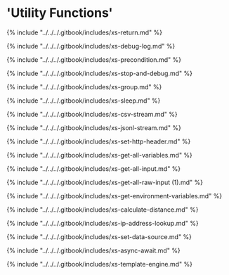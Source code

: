 # 'Utility Functions'

{% include "../../../.gitbook/includes/xs-return.md" %}

{% include "../../../.gitbook/includes/xs-debug-log.md" %}

{% include "../../../.gitbook/includes/xs-precondition.md" %}

{% include "../../../.gitbook/includes/xs-stop-and-debug.md" %}

{% include "../../../.gitbook/includes/xs-group.md" %}

{% include "../../../.gitbook/includes/xs-sleep.md" %}

{% include "../../../.gitbook/includes/xs-csv-stream.md" %}

{% include "../../../.gitbook/includes/xs-jsonl-stream.md" %}

{% include "../../../.gitbook/includes/xs-set-http-header.md" %}

{% include "../../../.gitbook/includes/xs-get-all-variables.md" %}

{% include "../../../.gitbook/includes/xs-get-all-input.md" %}

{% include "../../../.gitbook/includes/xs-get-all-raw-input (1).md" %}

{% include "../../../.gitbook/includes/xs-get-environment-variables.md" %}

{% include "../../../.gitbook/includes/xs-calculate-distance.md" %}

{% include "../../../.gitbook/includes/xs-ip-address-lookup.md" %}

{% include "../../../.gitbook/includes/xs-set-data-source.md" %}

{% include "../../../.gitbook/includes/xs-async-await.md" %}

{% include "../../../.gitbook/includes/xs-template-engine.md" %}